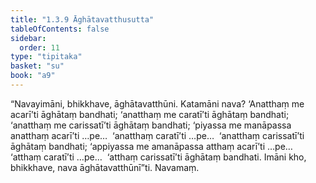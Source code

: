 ```yaml
---
title: "1.3.9 Āghātavatthusutta"
tableOfContents: false
sidebar:
  order: 11
type: "tipitaka"
basket: "su"
book: "a9"
---
```



<DynamicBreadcrumb />

<Division number="29" book="a9" bookNo="17" page="208">

<Paragraph number="237" book="a9">
“Navayimāni, bhikkhave, āghātavatthūni. Katamāni nava? ‘Anatthaṃ me acarī’ti āghātaṃ bandhati; ‘anatthaṃ me caratī’ti āghātaṃ bandhati; ‘anatthaṃ me carissatī’ti āghātaṃ bandhati; ‘piyassa me manāpassa anatthaṃ acarī’ti …pe…  ‘anatthaṃ caratī’ti …pe…  ‘anatthaṃ carissatī’ti āghātaṃ bandhati; ‘appiyassa me amanāpassa atthaṃ acarī’ti …pe…  ‘atthaṃ caratī’ti …pe…  ‘atthaṃ carissatī’ti āghātaṃ bandhati. Imāni kho, bhikkhave, nava āghātavatthūnī”ti.

</Paragraph>
</Division>

<Paragraph number="238" type="center" book="a9">
Navamaṃ.
</Paragraph>
